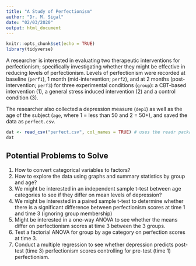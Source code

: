 ```yaml
---
title: "A Study of Perfectionism"
author: "Dr. M. Sigal"
date: "02/03/2020"
output: html_document
---
```


```r
knitr::opts_chunk$set(echo = TRUE)
library(tidyverse)
```

A researcher is interested in evaluating two therapeutic interventions for perfectionism; specifically investigating whether they might be effective in reducing levels of perfectionism. Levels of perfectionism were recorded at baseline (`perf1`), 1 month (mid-intervention; `perf2`), and at 2 months (post-intervention; `perf3`) for three experimental conditions (`group`): a CBT-based intervention (1), a general stress induced intervention (2) and a control condition (3).

The researcher also collected a depression measure (`dep1`) as well as the age of the subject (`age`, where 1 = less than 50 and 2 = 50+), and saved the data as `perfect.csv`.

```r
dat <- read_csv("perfect.csv", col_names = TRUE) # uses the readr package, loaded via tidyverse.
dat
```

## Potential Problems to Solve

1. How to convert categorical variables to factors?
2. How to explore the data using graphs and summary statistics by group and age?
3. We might be interested in an independent sample t-test between age categories to see if they differ on mean levels of depression?
4. We might be interested in a paired sample t-test to determine whether there is a significant difference between perfectionism scores at time 1 and time 3 (ignoring group membership)
5. Might be interested in a one-way ANOVA to see whether the means differ on perfectionism scores at time 3 between the 3 groups. 
6. Test a factorial ANOVA for group by age category on perfection scores at time 3.
7. Conduct a multiple regression to see whether depression predicts post-test (time 3) perfectionism scores controlling for pre-test (time 1) perfectionism.


